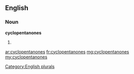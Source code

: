 ==English==

===Noun===
'''cyclopentanones'''

# {{plural of|cyclopentanone}}

[[Category:English plurals]]

[[ar:cyclopentanones]]
[[fr:cyclopentanones]]
[[mg:cyclopentanones]]
[[my:cyclopentanones]]